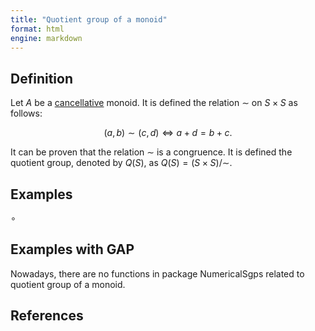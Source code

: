 ```yaml
---
title: "Quotient group of a monoid"
format: html
engine: markdown
---
```


<!-- Definición de Num. Sem. -->

## Definition

Let $A$ be a [cancellative](M-cancellative.qmd) monoid. It is defined the relation $\sim$ on $S \times S$ as follows:

$$
(a, b) \sim (c, d) \Longleftrightarrow a + d = b + c.
$$

It can be proven that the relation $\sim$ is a congruence. It is defined the quotient group, denoted by $Q(S)$, as $Q(S) = (S \times S)/ \sim$.

## Examples

$\circ$

## Examples with GAP

Nowadays, there are no functions in package NumericalSgps related to quotient group of a monoid.

## References
